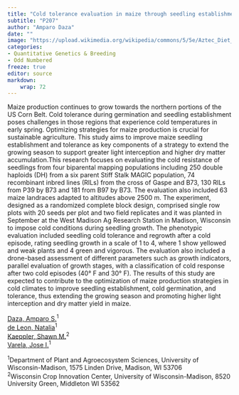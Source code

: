 ```yaml
---
title: "Cold tolerance evaluation in maize through seedling establishment strategies"
subtitle: "P207"
author: "Amparo Daza"
date: ""
image: "https://upload.wikimedia.org/wikipedia/commons/5/5e/Aztec_Diet_Basket_of_Corn_%289755332575%29.jpg"
categories: 
- Quantitative Genetics & Breeding
- Odd Numbered
freeze: true
editor: source
markdown: 
    wrap: 72
---
```


Maize production continues to grow towards the northern portions of the US Corn Belt. Cold tolerance during germination and seedling establishment poses challenges in those regions that experience cold temperatures in early spring. Optimizing strategies for maize production is crucial for sustainable agriculture. This study aims to improve maize seedling establishment and tolerance as key components of a strategy to extend the growing season to support greater light interception and higher dry matter accumulation.This research focuses on evaluating the cold resistance of seedlings from four biparental mapping populations including 250 double haploids (DH) from a six parent Stiff Stalk MAGIC population, 74 recombinant inbred lines (RILs) from the cross of Gaspe and B73, 130 RILs from P39 by B73 and 181 from B97 by B73. The evaluation also included 63 maize landraces adapted to altitudes above 2500 m. The experiment, designed as a randomized complete block design, comprised single row plots with 20 seeds per plot and two field replicates and it was planted in September at the West Madison Ag Research Station in Madison, Wisconsin to impose cold conditions during seedling growth. The phenotypic evaluation included seedling cold tolerance and regrowth after a cold episode, rating seedling growth in a scale of 1 to 4, where 1 show yellowed and weak plants and 4 green and vigorous. The evaluation also included a drone-based assessment of different parameters such as growth indicators, parallel evaluation of growth stages, with a classification of cold response after two cold episodes (40° F and 30° F). The results of this study are expected to contribute to the optimization of maize production strategies in cold climates to improve seedling establishment, cold germination, and tolerance, thus extending the growing season and promoting higher light interception and dry matter yield in maize.

<a href='mailto:dazacastanon@wisc.edu'>Daza, Amparo S.</a><sup>1</sup><br><a href='mailto:ndeleongatti@wisc.edu'>de Leon, Natalia</a><sup>1</sup><br><a href='mailto:smkaeppl@wisc.edu'>Kaeppler, Shawn M.</a><sup>2</sup><br><a href='mailto:jvarela@wisc.edu'>Varela, Jose I.</a><sup>1</sup><br>

<sup>1</sup>Department of Plant and Agroecosystem Sciences, University of Wisconsin-Madison, 1575 Linden Drive, Madison, WI 53706<br><sup>2</sup>Wisconsin Crop Innovation Center, University of Wisconsin-Madison, 8520 University Green, Middleton WI 53562<br>